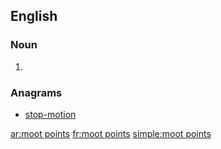 ==English==

===Noun===
{{head|en|plural}}

# {{plural of|moot point|lang=en}}

===Anagrams===
* [[stop-motion#English|stop-motion]]

[[ar:moot points]]
[[fr:moot points]]
[[simple:moot points]]